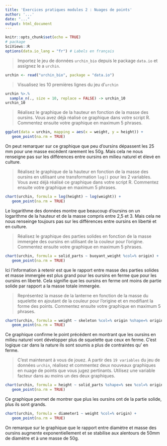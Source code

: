```yaml
---
title: 'Exercices pratiques modules 2 : Nuages de points'
author: '...'
date: "..."
output: html_document
---
```


```r
knitr::opts_chunk$set(echo = TRUE)
# package
SciViews::R
options(data.io_lang = "fr") # Labels en français
```

> Importez le jeu de données `urchin_bio` depuis le package `data.io` et assignez le a `urchin`. 

```r
urchin <- read("urchin_bio", package = "data.io")
```

> Visualisez les 10 premières lignes du jeu d'`urchin`

```r
urchin %>.%
  sample_n(., size = 10, replace = FALSE) -> urchin_10
urchin_10

```


> Réalisez le graphique de la hauteur en fonction de la masse des oursins. Vous avez déjà réalisé ce graphique dans votre script R. Commentez ensuite votre graphique en maximum 5 phrases.

```r
ggplot(data = urchin, mapping = aes(x = weight, y = height)) +
   geom_point(na.rm = TRUE)
```
On peut remarquer sur ce graphique que peu d'oursins dépassent les 25 mm pour une masse excédent rarement les 50g. Mais cela ne nous renseigne pas sur les différences entre oursins en milieu naturel et élevé en culture.

> Réalisez le graphique de la hauteur en fonction de la masse des oursins en utilisant une transformation `log()` pour les 2 variables. Vous avez déjà réalisé ce graphique dans votre script R. Commentez ensuite votre graphique en maximum 5 phrases.

```r
chart(urchin, formula = log(height) ~ log(weight)) +
   geom_point(na.rm = TRUE)
```
Le logarithme des données montre que beaucoup d'oursins on un logarithme de la hauteur et de la masse compris entre 2,5 et 3. Mais cela ne nous renseinge toujours pas sur les différences entre oursins en liberté et en culture.

> Réalisez le graphique des parties solides en fonction de la masse immergée des oursins en utilisant de la couleur pour l'origine. Commentez ensuite votre graphique en maximum 5 phrases.

```r
chart(urchin, formula = solid_parts ~ buoyant_weight %col=% origin) +
   geom_point(na.rm = TRUE)
```
Ici l'information à retenir est que le rapport entre masse des parties solides et masse immergée est plus grand pour les oursins en ferme que pour les oursins en liberté. Cela signifie que les oursins en ferme ont moins de partie solide par rapport a la masse totale immergée.

> Représentez la masse de la lanterne en fonction de la masse du squelette en ajoutant de la couleur pour l'origine et en modifiant la forme des points. Commentez ensuite votre graphique en maximum 5 phrases.

```r
chart(urchin, formula = weight ~ skeleton %col=% origin %shape=% origin) +
   geom_point(na.rm = TRUE)
```
Ce graphique confirme le point précédent en montrant que les oursins en milieu naturel vont développer plus de squelette que ceux en ferme. C'est logique car dans la nature ils sont soumis a plus de contraintes qu' en ferme.

> C'est maintenant à vous de jouez. A partir des `19 variables` du jeu de données `urchin`, réalisez et commentez deux nouveaux graphiques en nuage de points que vous jugez pertinants. Utilisez une variable facteur dans au moins un des deux graphiques.  

```r
chart(urchin, formula = height ~ solid_parts %shape=% sex %col=% origin) +
   geom_point(na.rm = TRUE)
```
Ce graphique permet de montrer que plus les oursins ont de la partie solide, plus ils sont grands.

```r
chart(urchin, formula = diameter1 ~ weight %col=% origin) +
   geom_point(na.rm = TRUE)
```
On remarque sur le graphique que le rapport entre diamètre et masse des oursins augmente exponentiellement et se stabilise aux alentours de 50mm de diamètre et à une masse de 50g.

